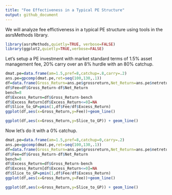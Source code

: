 ```yaml
---
title: "Fee Effectiveness in a Typical PE Structure"
output: github_document
---
```


We will analyze fee effictiveness in a typical PE structure using tools in the asrsMethods library.

```r
library(asrsMethods,quietly=TRUE, verbose=FALSE)
library(ggplot2,quietly=TRUE,verbose=FALSE)
```

Let's setup a PE investment with market standard terms of 1.5% asset management fee, 20% carry over an 8% hurdle with an 80% catchup.

```r
dmat.pe=data.frame(am=1.5,pref=8,catchup=.8,carry=.2)
ans.pe=gpcomp(dmat.pe,ret=seq(100,130,.1))
df=data.frame(Gross_Return=ans.pe$grossreturn,Net_Return=ans.pe$netreturn)
df$Fee=df$Gross_Return-df$Net_Return
bench=8
df$Excess_Return=df$Gross_Return-bench
df$Excess_Return[df$Excess_Return<=0]=NA
df$Slice_to_GP=pmin(1,df$Fee/df$Excess_Return)
ggplot(df,aes(x=Gross_Return,y=Fee))+geom_line()
```

```r
ggplot(df,aes(x=Gross_Return,y=Slice_to_GP)) + geom_line()
```

Now let's do it with a 0% catchup.

```r
dmat.pe=data.frame(am=1.5,pref=8,catchup=0,carry=.2)
ans.pe=gpcomp(dmat.pe,ret=seq(100,130,.1))
df=data.frame(Gross_Return=ans.pe$grossreturn,Net_Return=ans.pe$netreturn)
df$Fee=df$Gross_Return-df$Net_Return
bench=8
df$Excess_Return=df$Gross_Return-bench
df$Excess_Return[df$Excess_Return<=0]=NA
df$Slice_to_GP=pmin(1,df$Fee/df$Excess_Return)
ggplot(df,aes(x=Gross_Return,y=Fee))+geom_line()
```

```r
ggplot(df,aes(x=Gross_Return,y=Slice_to_GP)) + geom_line()
```
